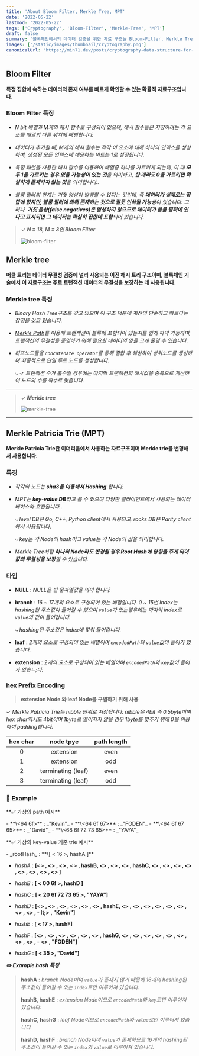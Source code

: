 ```yaml
---
title: 'About Bloom Filter, Merkle Tree, MPT'
date: '2022-05-22'
lastmod: '2022-05-22'
tags: ['Cryptography', 'Bloom-Filter', 'Merkle-Tree', 'MPT']
draft: false
summary: '블록체인에서의 데이터 검증을 위한 자료 구조들 Bloom-Filter, Merkle Tree, MPT에 대해 알아봅니다. 🤔'
images: ['/static/images/thumbnail/cryptography.png']
canonicalUrl: 'https://min71.dev/posts/cryptography-data-structure-for-verification'
---
```


<TOCInline toc={props.toc} exclude="Introduction" />

## Bloom Filter

**특정 집합에 속하는 데이터의 존재 여부를 빠르게 확인할 수 있는 확률적 자료구조입니다.**

### Bloom Filter 특징

- _N bit 배열과 M개의 해시 함수로 구성되어 있으며, 해시 함수들은 저장하려는 각 요소를 배열의 다른 위치에 매핑합니다._

- _데이터가 추가될 때, M개의 해시 함수는 각각 이 요소에 대해 하나의 인덱스를 생성하며, 생성된 모든 인덱스에 해당하는 비트는 1로 설정됩니다._

- _특정 패턴을 사용한 해시 함수를 이용하여 배열중 하나를 가르키게 되는데, 이 때 **모두 1을 가르키는 경우 있을 가능성이 있는 것**을 의미하고, **한 개라도 0을 가르키면 확실하게 존재하지 않는 것**을 의미합니다.._

- _블룸 필터의 한계는 거짓 양성이 발생할 수 있다는 것인데, 즉 **데이터가 실제로는 집합에 없지만, 블룸 필터에 의해 존재하는 것으로 잘못 인식될 가능성**이 있습니다. 그러나. **거짓 음성(false negatives)은 발생하지 않으므로 데이터가 블룸 필터에 있다고 표시되면 그 데이터는 확실히 집합에 포함**되어 있습니다._

> ✓ **_N = 18, M = 3인 Bloom Filter_**
>
> ![bloom-filter](/static/images/cryptography/bloom-filter.jpeg)

## Merkle tree

**머클 트리는 데이터 무결성 검증에 널리 사용되는 이진 해시 트리 구조이며, 블록체인 기술에서 이 자료구조는 주로 트랜잭션 데이터의 무결성을 보장하는 데 사용됩니다.**

### Merkle tree 특징

- _Binary Hash Tree구조를 갖고 있으며 이 구조 덕분에 계산이 단순하고 빠르다는 장점을 갖고 있습니다._

- _[Merkle Path](http://wiki.hash.kr/index.php/%EB%A8%B8%ED%81%B4%EA%B2%BD%EB%A1%9C)를 이용해 트랜잭션이 블록에 포함되어 있는지를 쉽게 파악 가능하며, 트랜잭션의 무결성을 증명하기 위해 필요한 데이터의 양을 크게 줄일 수 있습니다._

- _리프노드들을 `concatenate operator`를 통해 결합 후 해싱하여 상위노드를 생성하며 최종적으로 단일 루트 노드를 생성합니다._

  ⤷ ✓ _트랜잭션 수가 홀수일 경우에는 마지막 트랜잭션의 해시값을 중복으로 계산하여 노드의 수를 짝수로 맞춥니다._

---

> ✓ **_Merkle tree_**
>
> ![merkle-tree](/static/images/cryptography/merkle-tree.png)

---

## Merkle Patricia Trie (MPT)

**Merkle Patricia Trie란 이더리움에서 사용하는 자료구조이며 Merkle trie를 변형해서 사용합니다.**

### 특징

- _각각의 노드는 **sha3을 이용해서 Hashing** 합니다._

- _MPT는 **key-value DB**라고 볼 수 있으며 다양한 클라이언트에서 사용되는 데이터베이스와 호환됩니다.._

  ⤷ _level DB은 Go, C++, Python client에서 사용되고, rocks DB은 Parity client에서 사용됩니다._

  ⤷ _key는 각 Node의 hash이고 value는 각 Node의 값을 의미합니다._

- _Merkle Tree처럼 **하나의 Node라도 변경될 경우 Root Hash에 영향을 주게 되어 값의 무결성을 보장**할 수 있습니다._

### 타입

- **NULL** : _NULL은 빈 문자열값을 의미 합니다._

- **branch** : _16 ~ 17개의 요소로 구성되어 있는 배열입니다. 0 ~ 15번 Index는 hashing된 주소값이 들어갈 수 있으며 `value`가 있는경우에는 마지막 index로 `value`의 값이 들어갑니다._

  ⤷ _hashing된 주소값은 index에 맞춰 들어갑니다._

- **leaf** : _2개의 요소로 구성되어 있는 배열이며 `encodedPath`와 `value`값이 들어가 있습니다._

- **extension** : _2개의 요소로 구성되어 있는 배열이며 `encodedPath`와 `key`값이 들어가 있습ㄴ;다._

### hex Prefix Encoding

> **extension Node 와 leaf Node를 구별하기 위해 사용**

✓ _Merkle Patricia Trie는 nibble 단위로 저장됩니다. nibble은 4bit 즉 0.5byte이며 hex char역시도 4bit이며 1byte로 떨어지지 않을 경우 1byte를 맞추기 위해 0을 이용하여 padding합니다._

| hex char |     node tpye      | path length |
| :------: | :----------------: | :---------: |
|    0     |     extension      |    even     |
|    1     |     extension      |     odd     |
|    2     | terminating (leaf) |    even     |
|    3     | terminating (leaf) |     odd     |

### 📝 Example

<p style={{ fontSize:"1.2rem",fontWeight:"bold" }}>**✅ 가상의 path 예시**</p>
<div style={{border:"1px solid #075985", padding: '0.5rem', margin:"0.5rem", marginTop:"1rem"}}>
- **\<64 6f>** : _"Kevin"_
- **\<64 6f 67>** : _"FODEN"_
- **\<64 6f 67 65>** : _"David"_
- **\<68 6f 72 73 65>** : _"YAYA"_
</div>

<p style={{ fontSize: '1.2rem', fontWeight: 'bold' }}>**✅ 가상의 key-value 기준 trie 예시**</p>

<div style={{border:"1px solid #075985", padding: '0.5rem', margin:"0.5rem"}}>
- _rootHash_ : **\[ < 16 >, hashA ]**

- _hashA_ : **[&lt;&gt; , &lt;&gt; , &lt;&gt; , &lt;&gt; , hashB, &lt;&gt; , &lt;&gt; , &lt;&gt; , hashC, &lt;&gt; , &lt;&gt; , &lt;&gt; , &lt;&gt; , &lt;&gt; , &lt;&gt; , &lt;&gt; , &lt;&gt; ]**

- _hashB_ : **\[ < 00 6f >, hashD ]**

- _hashC_ : **\[ < 20 6f 72 73 65 >, "YAYA"]**

- _hashD_ : **[&lt;&gt; , &lt;&gt; , &lt;&gt; , &lt;&gt; , &lt;&gt; , &lt;&gt; , hashE, &lt;&gt; , &lt;&gt; , &lt;&gt; , &lt;&gt; , &lt;&gt; , &lt;&gt; , &lt;&gt; , &lt;&gt; , - lt;&gt; , "Kevin"]**

- _hashE_ : **\[ < 17 >, hashF]**

- _hashF_ : **[&lt;&gt; , &lt;&gt; , &lt;&gt; , &lt;&gt; , &lt;&gt; , &lt;&gt; , hashG, &lt;&gt; , &lt;&gt; , &lt;&gt; , &lt;&gt; , &lt;&gt; , &lt;&gt; , &lt;&gt; , &lt;&gt; , - &lt;&gt; , "FODEN"]**

- _hashG_ : **\[ &lt; 35 >, "David"]**

</div>

**_✏️ Example hash 특징_**

> **hashA** : _branch Node이며 `value`가 존재지 않기 때문에 16개의 hashing된 주소값이 들어갈 수 있는 `index`로만 이루어져 있습니다._
>
> **hashB, hashE** : _extension Node이므로 `encodedPath`와 `key`로만 이루어져 있습니다._
>
> **hashC, hashG** : _leaf Node이므로 `encodedPath`와 `value`로만 이루어져 있습니다._
>
> **hashD, hashF** : _branch Node이며 `value`가 존재하므로 16개의 hashing된 주소값이 들어갈 수 있는 `index`와 `value`로 이루어져 있습니다._
